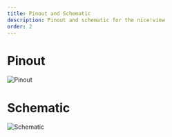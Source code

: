 ```yaml
---
title: Pinout and Schematic
description: Pinout and schematic for the nice!view
order: 2
---
```


# Pinout

![Pinout](../_images/niceview_pinout.png)

# Schematic 

![Schematic](../_images/niceview_schematic.png)

